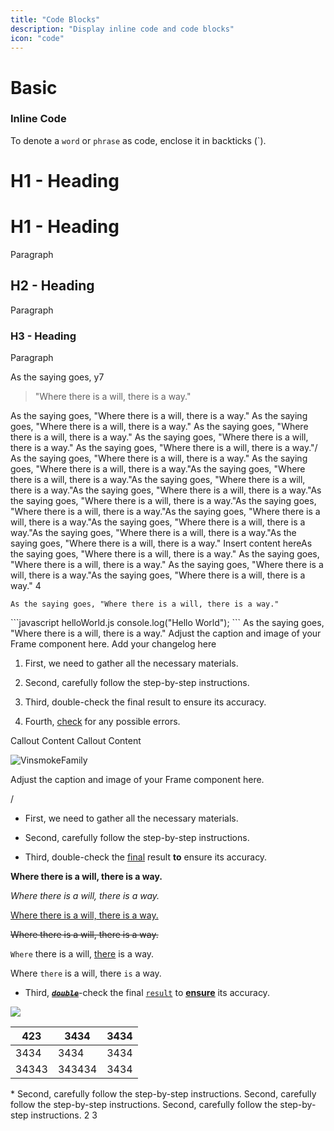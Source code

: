 ```yaml
---
title: "Code Blocks"
description: "Display inline code and code blocks"
icon: "code"
---
```


# Basic

### Inline Code

To denote a `word` or `phrase` as code, enclose it in backticks (\`).

# H1 - Heading

# H1 - Heading

Paragraph

## H2 - Heading

Paragraph

### H3 - Heading

Paragraph

As the saying goes, y7

> "Where there is a will, there is a way."

<Info>
  As the saying goes, "Where there is a will, there is a way."
</Info>

<Check>
  As the saying goes, "Where there is a will, there is a way."
</Check>

<Note>
  As the saying goes, "Where there is a will, there is a way."
</Note>

<Accordion title="New Accordion" defaultOpen="false">
  As the saying goes, "Where there is a will, there is a way."
</Accordion>

<AccordionGroup>
  <Accordion title="New Accordion" defaultOpen="false">
    As the saying goes, "Where there is a will, there is a way."/
  </Accordion>

  <Accordion title="New Accordion" defaultOpen="false">
    As the saying goes, "Where there is a will, there is a way."
  </Accordion>
</AccordionGroup>

<Card title="New Card" icon="bolt">
  As the saying goes, "Where there is a will, there is a way."As the saying goes, "Where there is a will, there is a way."As the saying goes, "Where there is a will, there is a way."As the saying goes, "Where there is a will, there is a way."As the saying goes, "Where there is a will, there is a way."As the saying goes, "Where there is a will, there is a way."As the saying goes, "Where there is a will, there is a way."As the saying goes, "Where there is a will, there is a way."As the saying goes, "Where there is a will, there is a way."As the saying goes, "Where there is a will, there is a way."
</Card>

<Card title="New Card" icon="bolt">
  Insert content hereAs the saying goes, "Where there is a will, there is a way."
</Card>

<CardGroup cols="2">
  <Card title="Card" icon="sparkles">
    As the saying goes, "Where there is a will, there is a way."
  </Card>

  <Card title="Card" icon="sparkles">
    As the saying goes, "Where there is a will, there is a way."As the saying goes, "Where there is a will, there is a way."
  </Card>

  <Card title="Card" icon="sparkles">
    4
  </Card>
</CardGroup>

```
As the saying goes, "Where there is a will, there is a way."
```

<CodeGroup>
  ```javascript helloWorld.js
  console.log("Hello World");
  ```
</CodeGroup>

<Tabs>
  <Tab title="Tab 1">
    As the saying goes, "Where there is a will, there is a way."
  </Tab>

  <Tab title="Tab 2" />
</Tabs>

<Frame as="div">
  Adjust the caption and image of your Frame component here.
</Frame>

<Update label="12/02/2024" description="version 1.0">
  Add your changelog here
</Update>

1. First, we need to gather all the necessary materials.

2. Second, carefully follow the step-by-step instructions.

3. Third, double-check the final result to ensure its accuracy.

4. Fourth, <u>check</u> for any possible errors.

<Note>
  Callout Content
</Note>

<Warning>
  Callout Content
</Warning>

![](sanji2044_vector_arta_chibi_fox_at_the_beach_fox_admiring_the_3881de37-6d0b-4960-bd0c-9a2e35ac09e6_2.png "VinsmokeFamily")

<AccordionGroup>
  <Accordion title="New Accordion" defaultOpen="false" />

  <Accordion title="New Accordion" defaultOpen="false" />
</AccordionGroup>

<Frame as="div">
  Adjust the caption and image of your Frame component here.

  /
</Frame>

* First, we need to gather all the necessary materials.

* Second, carefully follow the step-by-step instructions.

* Third, double-check the [final](https://dashboard.mintlify.com/vinsmokefamily/vinsmokefamily/editor) result **to** ensure its accuracy.

**Where there is a will, there is a way.**

*Where there is a will, there is a way.*

<u>Where there is a will, there is a way.</u>

~~Where there is a will, there is a way.~~

`Where` there is a will, [there](https://dashboard.mintlify.com/vinsmokefamily/vinsmokefamily/editor) is a way.

Where `there` is a will, there `is` a way.

* Third, [***<u>~~`double`~~</u>***](https://dashboard.mintlify.com/vinsmokefamily/vinsmokefamily/editor)-check the final [`result`](https://dashboard.mintlify.com/vinsmokefamily/vinsmokefamily/editor) to [**<u>ensure</u>**](https://dashboard.mintlify.com/vinsmokefamily/vinsmokefamily/editor) its accuracy.



![](VinsmokeFamily.JPG)

| 423   | 3434   | 3434 |
| ----- | ------ | ---- |
| 3434  | 3434   | 3434 |
| 34343 | 343434 | 3434 |



<Steps>
  <Step title="Step 1">
    * Second, carefully follow the step-by-step instructions.
  </Step>

  <Step title="Step 2">
    Second, carefully follow the step-by-step instructions.
  </Step>

  <Step title="Step 3">
    Second, carefully follow the step-by-step instructions.
  </Step>
</Steps>



<CardGroup cols="2">
  <Card title="Card" icon="sparkles">
    2
  </Card>

  <Card title="Card" icon="sparkles">
    3
  </Card>
</CardGroup>